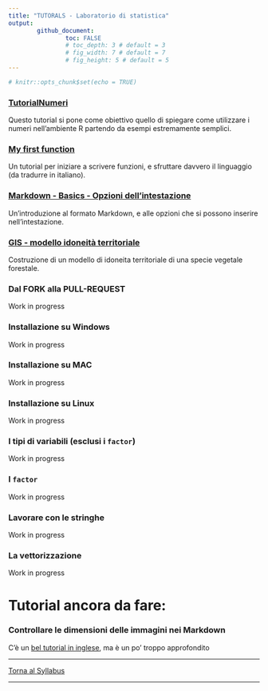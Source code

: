 ```yaml
---
title: "TUTORALS - Laboratorio di statistica"
output: 
        github_document:
                toc: FALSE
                # toc_depth: 3 # default = 3
                # fig_width: 7 # default = 7
                # fig_height: 5 # default = 5
---
```


```r
# knitr::opts_chunk$set(echo = TRUE)
```

### [TutorialNumeri](https://github.com/lucamoca22/TutorialNumeri)

Questo tutorial si pone come obiettivo quello di spiegare come utilizzare i numeri nell'ambiente R partendo da esempi estremamente semplici.

### [My first function](https://github.com/saveriofrancini/My_first_function)

Un tutorial per iniziare a scrivere funzioni, e sfruttare davvero il linguaggio (da tradurre in italiano).

### [Markdown - Basics - Opzioni dell'intestazione](https://github.com/CBUFLM/RCourse_assignments)

Un'introduzione al formato Markdown, e alle opzioni che si possono inserire nell'intestazione.

### [GIS - modello idoneità territoriale](https://github.com/GregorioFantoni/tutorial-modello-idoneita-territoriale)

Costruzione di un modello di idoneita territoriale di una specie vegetale forestale.

### Dal FORK alla PULL-REQUEST

Work in progress

### Installazione su Windows

Work in progress

### Installazione su MAC

Work in progress

### Installazione su Linux

Work in progress

### I tipi di variabili (esclusi i `factor`)

Work in progress

### I `factor`

Work in progress

### Lavorare con le stringhe

Work in progress

### La vettorizzazione

Work in progress

# Tutorial ancora da fare:

### Controllare le dimensioni delle immagini nei Markdown 

C'è un [bel tutorial in inglese](https://www.zevross.com/blog/2017/06/19/tips-and-tricks-for-working-with-images-and-figures-in-r-markdown-documents/), ma è un po' troppo approfondito


---

<div align="center">
[Torna al Syllabus](../README.md)
</div>
---


